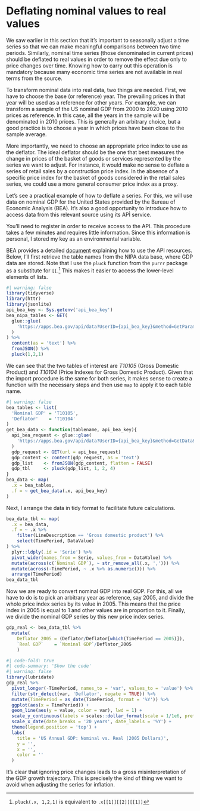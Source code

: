 # Deflating nominal values to real values

We saw earlier in this section that it's important to seasonally adjust a time series so that we can make meaningful comparisons between two time periods. Similarly, nominal time series (those denominated in current prices) should be deflated to real values in order to remove the effect due only to price changes over time. Knowing how to carry out this operation is mandatory because many economic time series are not available in real terms from the source.

To transform nominal data into real data, two things are needed. First, we have to choose the base (or reference) year. The prevailing prices in that year will be used as a reference for other years. For example, we can transform a sample of the US nominal GDP from 2000 to 2020 using 2010 prices as reference. In this case, all the years in the sample will be denominated in 2010 prices. This is generally an arbitrary choice, but a good practice is to choose a year in which prices have been close to the sample average.

More importantly, we need to choose an appropriate price index to use as the deflator. The ideal deflator should be the one that best measures the change in prices of the basket of goods or services represented by the series we want to adjust. For instance, it would make no sense to deflate a series of retail sales by a construction price index. In the absence of a specific price index for the basket of goods considered in the retail sales series, we could use a more general consumer price index as a proxy.

Let's see a practical example of how to deflate a series. For this, we will use data on nominal GDP for the United States provided by the Bureau of Economic Analysis (BEA). It's also a good opportunity to introduce how to access data from this relevant source using its APÌ service.

You'll need to register in order to receive access to the API. This procedure takes a few minutes and requires little information. Since this information is personal, I stored my key as an environmental variable.

BEA provides a detailed [document](https://apps.bea.gov/api/_pdf/bea_web_service_api_user_guide.pdf) explaining how to use the API resources. Below, I'll first retrieve the table names from the NIPA data base, where GDP data are stored. Note that I use the `pluck` function from the `purrr` package as a substitute for `[[`.[^ds_nominal2real-1] This makes it easier to access the lower-level elements of lists.

[^ds_nominal2real-1]: `pluck(.x, 1,2,1)` is equivalent to `.x[[1]][[2]][[1]]`

```{r}
#| warning: false
library(tidyverse)
library(httr)
library(jsonlite)
api_bea_key <- Sys.getenv('api_bea_key')
bea_nipa_tables <- GET(
  glue::glue(
    'https://apps.bea.gov/api/data?UserID={api_bea_key}&method=GetParameterValues&datasetname=NIPA&ParameterName=tablename&ResultFormat=JSON'
  )
) %>% 
  content(as = 'text') %>% 
  fromJSON() %>% 
  pluck(1,2,1)
```

We can see that the two tables of interest are *T10105* (Gross Domestic Product) and *T10104* (Price Indexes for Gross Domestic Product). Given that the import procedure is the same for both series, it makes sense to create a function with the necessary steps and then use `map` to apply it to each table name.

```{r}
#| warning: false
bea_tables <- list(
  'Nominal GDP' = 'T10105',
  'Deflator'    = 'T10104'
)
get_bea_data <- function(tablename, api_bea_key){
  api_bea_request <- glue::glue(
    'https://apps.bea.gov/api/data?UserID={api_bea_key}&method=GetData&DataSetName=NIPA&TableName={tablename}&Frequency=A&Year=ALL&ResultFormat=json'
  )
  gdp_request <- GET(url = api_bea_request)
  gdp_content <- content(gdp_request, as = 'text')
  gdp_list    <- fromJSON(gdp_content, flatten = FALSE)
  gdp_tbl     <- pluck(gdp_list, 1, 2, 4) 
}
bea_data <- map(
  .x = bea_tables,
  .f = ~ get_bea_data(.x, api_bea_key)
)
```

Next, I arrange the data in tidy format to facilitate future calculations.

```{r}
bea_data_tbl <- map(
  .x = bea_data,
  .f = ~ .x %>% 
    filter(LineDescription == 'Gross domestic product') %>% 
    select(TimePeriod, DataValue)
) %>% 
  plyr::ldply(.id = 'Serie') %>% 
  pivot_wider(names_from = Serie, values_from = DataValue) %>% 
  mutate(across(c(`Nominal GDP`), ~ str_remove_all(.x, ','))) %>% 
  mutate(across(-TimePeriod, ~ .x %>% as.numeric())) %>% 
  arrange(TimePeriod)
bea_data_tbl
```

Now we are ready to convert nominal GDP into real GDP. For this, all we have to do is to pick an arbitrary year as reference, say 2005, and divide the whole price index series by its value in 2005. This means that the price index in 2005 is equal to 1 and other values are in proportion to it. Finally, we divide the nominal GDP series by this new price index series.

```{r}
gdp_real <- bea_data_tbl %>% 
  mutate(
    Deflator_2005 = (Deflator/Deflator[which(TimePeriod == 2005)]),
    `Real GDP`    = `Nominal GDP`/Deflator_2005
    )
```

```{r}
#| code-fold: true
#| code-summary: 'Show the code'
#| warning: false
library(lubridate)
gdp_real %>% 
  pivot_longer(-TimePeriod, names_to = 'var', values_to = 'value') %>% 
  filter(str_detect(var, 'Deflator', negate = TRUE)) %>% 
  mutate(TimePeriod = as_date(TimePeriod, format = '%Y')) %>% 
  ggplot(aes(x = TimePeriod)) +
  geom_line(aes(y = value, color = var), lwd = 1) +
  scale_y_continuous(labels = scales::dollar_format(scale = 1/1e6, prefix = "$", suffix = "T")) +
  scale_x_date(date_breaks = '20 years', date_labels = '%Y') +
  theme(legend.position = 'top') +
  labs(
    title = 'US Annual GDP: Nominal vs. Real (2005 Dollars)',
    y = '',
    x = '',
    color = ''
  )
```

It's clear that ignoring price changes leads to a gross misinterpretation of the GDP growth trajectory. This is precisely the kind of thing we want to avoid when adjusting the series for inflation.
